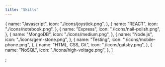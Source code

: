 ```yaml
---
title: "Skills"
---
```


  {
    name: "Javascript",
    icon: "./icons/joystick.png",
  },
  {
    name: "REACT",
    icon: "./icons/notebook.png",
  },
  {
    name: "Express",
    icon: "./icons/nail-polish.png",
  },
  {
    name: "MongoDB",
    icon: "./icons/medium.png",
  },
  {
    name: "Node.js",
    icon: "./icons/gem-stone.png",
  },
  {
    name: "Testing",
    icon: "./icons/mobile-phone.png",
  },
  {
    name: "HTML, CSS, Git",
    icon: "./icons/gatsby.png",
  },
  {
    name: "NoSQL",
    icon: "./icons/high-voltage.png",
  },
]

;
